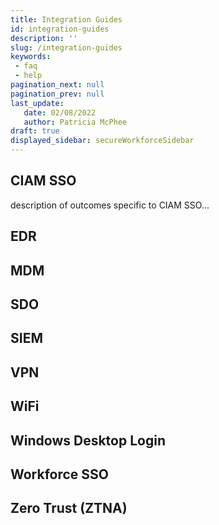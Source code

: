 ```yaml
---
title: Integration Guides
id: integration-guides
description: ''
slug: /integration-guides 
keywords: 
 - faq
 - help
pagination_next: null
pagination_prev: null
last_update: 
   date: 02/08/2022
   author: Patricia McPhee
draft: true
displayed_sidebar: secureWorkforceSidebar
---
```


## CIAM SSO
description of outcomes specific to CIAM SSO...


<CiamSsoGuides />

## EDR


<EdrGuides />

## MDM


<MdmGuides />

## SDO


<SdoGuides />

## SIEM


<SiemGuides />

## VPN


<VpnGuides />

## WiFi


<WiFiGuides />

## Windows Desktop Login


<WindowsDesktopLoginGuides />

## Workforce SSO


<WorkforceSsoGuides />

## Zero Trust (ZTNA)


<ZeroTrustGuides />